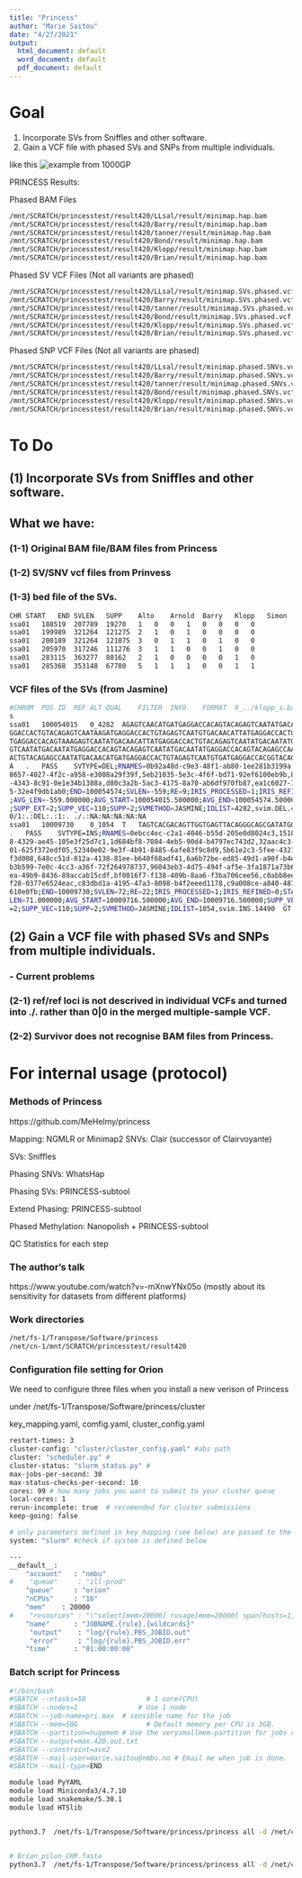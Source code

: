 ```yaml
---
title: "Princess"
author: "Marie Saitou"
date: "4/27/2021"
output:
  html_document: default
  word_document: default
  pdf_document: default
---
```


# Goal

(1) Incorporate SVs from Sniffles and other software.
(2) Gain a VCF file with phased SVs and SNPs from multiple individuals. 

like this 
![example from 1000GP](assets/vcfgoal.png)


PRINCESS Results:

Phased BAM Files
```bash
/mnt/SCRATCH/princesstest/result420/LLsal/result/minimap.hap.bam
/mnt/SCRATCH/princesstest/result420/Barry/result/minimap.hap.bam
/mnt/SCRATCH/princesstest/result420/tanner/result/minimap.hap.bam
/mnt/SCRATCH/princesstest/result420/Bond/result/minimap.hap.bam
/mnt/SCRATCH/princesstest/result420/Klopp/result/minimap.hap.bam
/mnt/SCRATCH/princesstest/result420/Brian/result/minimap.hap.bam

```

Phased SV VCF Files (Not all variants are phased)
```bash
/mnt/SCRATCH/princesstest/result420/LLsal/result/minimap.SVs.phased.vcf
/mnt/SCRATCH/princesstest/result420/Barry/result/minimap.SVs.phased.vcf
/mnt/SCRATCH/princesstest/result420/tanner/result/minimap.SVs.phased.vcf
/mnt/SCRATCH/princesstest/result420/Bond/result/minimap.SVs.phased.vcf
/mnt/SCRATCH/princesstest/result420/Klopp/result/minimap.SVs.phased.vcf
/mnt/SCRATCH/princesstest/result420/Brian/result/minimap.SVs.phased.vcf
```

Phased SNP VCF Files (Not all variants are phased)
```bash
/mnt/SCRATCH/princesstest/result420/LLsal/result/minimap.phased.SNVs.vcf.gz
/mnt/SCRATCH/princesstest/result420/Barry/result/minimap.phased.SNVs.vcf.gz
/mnt/SCRATCH/princesstest/result420/tanner/result/minimap.phased.SNVs.vcf.gz
/mnt/SCRATCH/princesstest/result420/Bond/result/minimap.phased.SNVs.vcf.gz
/mnt/SCRATCH/princesstest/result420/Klopp/result/minimap.phased.SNVs.vcf.gz
/mnt/SCRATCH/princesstest/result420/Brian/result/minimap.phased.SNVs.vcf.gz
```



# To Do
## (1) Incorporate SVs from Sniffles and other software.

## What we have:
### (1-1) Original BAM file/BAM files from Princess

### (1-2) SV/SNV vcf files from Prinvess

### (1-3) bed file of the SVs.

```bash

CHR	START	END	SVLEN	SUPP	Alto	Arnold	Barry	Klopp	Simon	Tanner	Tess
ssa01	188519	207789	19270	1	0	0	1	0	0	0	0
ssa01	199989	321264	121275	2	1	0	1	0	0	0	0
ssa01	200189	321264	121075	3	0	1	1	0	1	0	0
ssa01	205970	317246	111276	3	1	1	0	0	1	0	0
ssa01	283115	363277	80162	2	1	0	0	0	0	1	0
ssa01	285368	353148	67780	5	1	1	1	0	0	1	1

```

### VCF files of the SVs (from Jasmine)
```bash
#CHROM	POS	ID	REF	ALT	QUAL	FILTER	INFO	FORMAT	0_../klopp_s.bam	1_Sample	2_klopp_
s
ssa01	100054015	0_4282	AGAGTCAACATGATGAGGACCACAGTACAGAGTCAATATGACAATATGATGAGGACCACTATACAGAGTGAATATGACAATATGATGA
GGACCACTGTACAGAGTCAATAAGATGAGGACCACTGTAGAGTCAATGTGACAACATTATGAGGACCACTGTACAGAGTCAATATGACAATATGAGGACCACAGTACAGAGTCAATAAGA
TGAGGACCACAGTAAAGAGTCAATATGACAACATTATGAGGACCACTGTACAGAGTCAATATGACAATATGAGGACCACAGTACAGAGTCAATATGACAATATGAGGACCACAGTACAGA
GTCAATATGACAATATGAGGACCACAGTACAGAGTCAATATGACAATATGAGGACCACAGTACAGAGCCAATAAGACAATATGACGAGGTCCACTGTACAGAGTGAATATGACGAGGTCC
ACTGTACAGAGCCAATATGACAACATGATGAGGACCACTGTAGAGTCAATGTGATGAGGACCACGGTACAGAGTCAATGTGATGAGGACCATGGTACAGAGTCAATGTGACA	
A	.	PASS	SVTYPE=DEL;RNAMES=0b92a48d-c9e3-48f1-ab80-1ee281b3199a,3196e50d-8561-495f-af07-fa0142379030,4215
8657-4027-4f2c-a958-e3008a29f39f,5eb21035-5e3c-4f6f-bd71-92ef6100eb9b,8f974518-2c29-413e-b019-7b89ea4d85cf,9417c2f7-0e69
-4343-8c91-0e1e34b1388a,d80c3a2b-5ac3-4175-8a70-ab6df970fb87,ea1c6027-7b5a-4069-9870-0e2713def3c7,ef6c12ca-225d-43e2-936
5-32e4f9db1ab0;END=100054574;SVLEN=-559;RE=9;IRIS_PROCESSED=1;IRIS_REFINED=0;STARTVARIANCE=0.000000;ENDVARIANCE=0.000000
;AVG_LEN=-559.000000;AVG_START=100054015.500000;AVG_END=100054574.500000;SUPP_VEC_EXT=110;IDLIST_EXT=4282,svim.DEL.42982
;SUPP_EXT=2;SUPP_VEC=110;SUPP=2;SVMETHOD=JASMINE;IDLIST=4282,svim.DEL.42982	GT:IS:OT:OS:DV:DR	0/1:.:DEL:.:9:8
0/1:.:DEL:.:1:.	./.:NA:NA:NA:NA:NA
ssa01	10009730	0_1054	T	TAGTCACGACAGTTGGTGAGTTACAGGGCAGCGATATGGAGTCCGATGAATGGTGAGGTTGCAGGCAGCATAT	
.	PASS	SVTYPE=INS;RNAMES=0ebcc4ec-c2a1-4046-b55d-205e0d8024c3,15105fd5-697c-4ece-9913-160e223fd526,1ceab9a7-b86
8-4329-ae45-105e3f25d7c1,1d684bf8-7084-4eb5-90d4-b4797ec743d2,32aac4c3-288e-4afe-834a-e2c34b6ecfb7,4a5e4dc6-346a-4213-99
01-625f372edf05,52340e02-9e3f-4b91-8485-6afe83f9c8d9,5b61e2c3-5fee-4321-b656-d0b8b665a5b8,62c523a1-f072-4bba-8869-2ff9ee
f3d008,648cc51d-012a-4138-81ee-b640f68adf41,6a6b72be-ed85-49d1-a90f-b4e2d6b12266,704d7cf3-fcac-4aef-b6bf-0124d058d32d,7e
b3b599-7e0c-4cc3-a36f-72f264978737,96043eb3-4d75-494f-af5e-3fa1871a73b6,aed4613e-f713-4951-bb1a-cbbc55b61114,af835a14-a5
ea-49b9-8436-89accab15cdf,bf0016f7-f138-409b-8aa6-f3ba706cee56,c0abb8ee-d06b-4e25-9c38-7364bfad7836,c812ae4d-db7d-4a73-a
f28-0377e6524eac,c83dbd1a-4195-47a3-8098-b4f2eeed1178,c9a008ce-a840-4870-aec8-e91bb633c503,ce3d8d0e-0f04-43fb-8450-7a266
610e0fb;END=10009730;SVLEN=72;RE=22;IRIS_PROCESSED=1;IRIS_REFINED=0;STARTVARIANCE=182.250000;ENDVARIANCE=182.250000;AVG_
LEN=71.000000;AVG_START=10009716.500000;AVG_END=10009716.500000;SUPP_VEC_EXT=110;IDLIST_EXT=1054,svim.INS.14490;SUPP_EXT
=2;SUPP_VEC=110;SUPP=2;SVMETHOD=JASMINE;IDLIST=1054,svim.INS.14490	GT:IS:OT:OS:DV:DR	1/1:.:INS:.:22:2	0/1:.:INS:.:22:.	-./.:NA:NA:NA:NA:NA

```
## (2) Gain a VCF file with phased SVs and SNPs from multiple individuals.

### - Current problems

### (2-1) ref/ref loci is not descrived in individual VCFs and turned into ./. rather than 0|0 in the merged multiple-sample VCF.
### (2-2) Survivor does not recognise BAM files from Princess.





# For internal usage (protocol)


### Methods of Princess
https://github.com/MeHelmy/princess

Mapping: NGMLR or Minimap2
SNVs: Clair (successor of Clairvoyante)

SVs: Sniffles

Phasing SNVs: WhatsHap

Phasing SVs: PRINCESS-subtool

Extend Phasing: PRINCESS-subtool

Phased Methylation: Nanopolish + PRINCESS-subtool

QC Statistics for each step


### The author's talk

https://www.youtube.com/watch?v=-mXnwYNx05o
(mostly about its sensitivity for datasets from different platforms)


###  Work directories
```bash

/net/fs-1/Transpose/Software/princess
/net/cn-1/mnt/SCRATCH/princesstest/result420

```


### Configuration file setting for Orion
We need to configure three files when you install a new verison of Princess

under /net/fs-1/Transpose/Software/princess/cluster

key_mapping.yaml, comfig.yaml, cluster_config.yaml
```bash

restart-times: 3
cluster-config: "cluster/cluster_config.yaml" #abs path
cluster: "scheduler.py" #
cluster-status: "slurm_status.py" #
max-jobs-per-second: 30
max-status-checks-per-second: 10
cores: 99 # how many jobs you want to submit to your cluster queue
local-cores: 1
rerun-incomplete: true  # recomended for cluster submissions
keep-going: false

```


```bash
# only parameters defined in key_mapping (see below) are passed to the command in the order specified.
system: "slurm" #check if system is defined below

```

```bash
---
__default__:
    "account"   : "nmbu"
#    "queue"     : "ill-prod"
    "queue"     : "orion"
    "nCPUs"     : "16"
    "mem"    : 20000
#    "resources" : "\"select[mem>20000] rusage[mem=20000] span[hosts=1]\""
    "name"      : "JOBNAME.{rule}.{wildcards}"
     "output"    : "log/{rule}.PBS_JOBID.out"
     "error"     : "log/{rule}.PBS_JOBID.err"
    "time"      : "01:00:00:00"

```



### Batch script for Princess
```bash
#!/bin/bash
#SBATCH --ntasks=50               # 1 core(CPU)
#SBATCH --nodes=1               # Use 1 node
#SBATCH --job-name=pri.max  # sensible name for the job
#SBATCH --mem=50G                 # Default memory per CPU is 3GB.
#SBATCH --partition=hugemem # Use the verysmallmem-partition for jobs requiring < 10 GB RAM.
#SBATCH --output=max.420.out.txt
#SBATCH --constraint=avx2
#SBATCH --mail-user=marie.saitou@nmbu.no # Email me when job is done.
#SBATCH --mail-type=END

module load PyYAML
module load Miniconda3/4.7.10
module load snakemake/5.30.1
module load HTSlib


python3.7  /net/fs-1/Transpose/Software/princess/princess all -d /net/cn-1/mnt/SCRATCH/princesstest/result420/max -r ont  -s /net/fs-1/Transpose/Rawdata/PromethION/prom-Ssal-max-20191002.guppy305.min4k.q7.h50.FINAL.fastq.gz -f /net/fs-1/Transpose/Software/fasta/Simon_Final2021_CHR_selected.fa --latency-wait 120 --rerun-incomplete --verbose -e > max.420.log 2>&1 


# Brian_pilon_CHR.fasta
python3.7  /net/fs-1/Transpose/Software/princess/princess all -d /net/cn-1/mnt/SCRATCH/princesstest/result0504/max -r ont  -s /net/fs-1/Transpose/Rawdata/PromethION/prom-Ssal-max-20191002.guppy305.min4k.q7.h50.FINAL.fastq.gz -f /net/fs-1/Transpose/Software/fasta/Brian_pilon_CHR.fasta --latency-wait 120 --rerun-incomplete --verbose -e > max.0504.log 2>&1 
```





